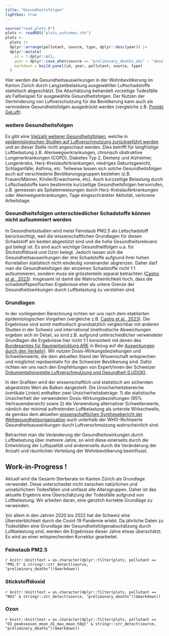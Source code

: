 ```yaml
---
title: "Gesundheitsfolgen"
lightbox: true
---
```



```r
source("read_plots.R")
plots <- readRDS("plots_outcomes.rds")
plots <- 
  plots |> 
  dplyr::arrange(pollutant, source, type, dplyr::desc(year)) |> 
  dplyr::mutate(
    id = 1:dplyr::n(),
    year = dplyr::case_when(source == "preliminary_deaths_abs" ~ "absolut", TRUE ~ "relativ"),
    markdown = build_panel(id, year, pollutant, source, type)
  )
```



Hier werden die Gesundheitsauswirkungen in der Wohnbevölkerung im Kanton Zürich durch Langzeitbelastung ausgewählter Luftschadstoffe statistisch abgeschätzt. Die Abschätzung behandelt vorzeitige Todesfälle als Fallbeispiel für ausgewählte Gesundheitsfolgen. Der Nutzen der Verminderung von Luftverschutzung für die Bevölkerung kann auch als vermiedene Gesundheitsfolgen ausgedrückt werden (vergleiche z.B. [Projekt GeLuft](https://www.swisstph.ch/fileadmin/user_upload/SwissTPH/Institute/Ludok/Aktuelle_Berichte/SwissTPH2023_Gesundheitsnutzen_AQG_WHO_2021.pdf)).

::: {.callout-note collapse="true"}
### weitere Gesundheitsfolgen

Es gibt eine [Vielzahl weiterer Gesundheitsfolgen](https://www.swisstph.ch/de/projects/ludok/healtheffects), welche in [epidemiologischen Studien auf Luftverschmutzung zurückgeführt werden](https://www.swisstph.ch/de/projects/ludok/aktuelle-berichte/gesundheitsfolgenabschaetzung) und an dieser Stelle nicht angeschaut werden. Dies betrifft für langfristige Luftbelastung z.B. Atemwegserkrankungen, chronisch obstruktive Lungenerkrankungen (COPD), Diabetes Typ 2, Demenz und Alzheimer, Lungenkrebs, Herz-Kreislauferkrankungen, niedriges Geburtsgewicht, Schlaganfälle, Asthma, etc. Teilweise lassen sich solche Gesundheitsfolgen auch auf verschiedene Bevölkerungsgruppen beziehen (z.B. Frauen/Männer, Kinder/Erwachsene, etc). Auch kurzzeitige Belastung durch Luftschadstoffe kann bestimmte kurzzeitige Gesundheitsfolgen hervorrufen, z.B. gemessen als Spitaleinweisungen durch Herz-Kreislauferkrankungen oder Atemwegserkrankungen, Tage eingeschränkter Aktivität, verlorene Arbeitstage. 
:::

::: {.callout-note collapse="true"}
### Gesundheitsfolgen unterschiedlicher Schadstoffe können nicht aufsummiert werden
In Gesundheitsstudien wird meist Feinstaub PM2.5 als Leitschadstoff berücksichtigt, weil die wissenschaftlichen Grundlagen für diesen Schadstoff am besten abgestützt sind und die hohe Gesundheitsrelevanz gut belegt ist. Es sind auch wichtige Gesundheitfolgen u.a. für Stickstoffdioxid und Ozon belegt. Jedoch lassen sich die Gesundheitsauswirkungen der drei Schadstoffe aufgrund ihrer hohen Korrelation statistisch nicht eindeutig voneinander abgrenzen. Daher darf man die Gesundheitsfolgen der einzelnen Schadstoffe nicht 1:1 aufsummieren, sondern muss sie grösstenteils separat betrachten ([Castro et al., 2023](https://edoc.unibas.ch/96059/)). Insgesamt ist damit die Wahrscheinlichkeit hoch, dass die schadstoffspezifischen Ergebnisse eher als untere Grenze der Gesundheitswirkungen durch Luftbelastung zu verstehen sind. 
:::

::: {.callout-note collapse="true"}
### Grundlagen

In der vorliegenden Berechnung richten wir uns nach dem etablierten epidemiologischen Vorgehen (vergleiche z.B. [Castro et al., 2023](https://edoc.unibas.ch/96059/)). Die Ergebnisse sind somit methodisch grundsätzlich vergleichbar mit anderen Studien in der Schweiz und international (methodische Abweichungen ergeben sich im Detail, so sind z.B. aufgrund unterschiedlicher verwendeter Grundlagen die Ergebnisse hier nicht 1:1 konsistent mit denen des [Bundesamtes für Raumentwicklung ARE](https://www.are.admin.ch/are/de/home.html) in Bezug auf die [Auswirkungen durch den Verkehr](https://www.are.admin.ch/are/de/home/mobilitaet/grundlagen-und-daten/kosten-und-nutzen-des-verkehrs.html)). Wir nutzen Dosis-Wirkungsbeziehungen und Schwellenwerte, die dem aktuellen Stand der Wissenschaft entsprechen und möglichst repräsentativ für die Schweizer Bevölkerung sind. Dafür richten wir uns nach den Empfehlungen von Expert/innen der Schweizer [Dokumentationsstelle Luftverschmutzung und Gesundheit (LUDOK)](https://www.swisstph.ch/de/projects/ludok).


In den Grafiken wird der wissenschaftlich und statistisch am sichersten abgestützte Wert als Balken dargestellt. Die Unsicherheitsbereiche (vertikale Linien) enthalten zwei Unsicherheitsbeträge: 1) die statistische Unsicherheit der verwendeten Dosis-Wirkungsbeziehungen (95% Vertrauensbereich) sowie 2) die Verwendung alternativer Schwellenwerte, nämlich der minimal auftretenden Luftbelastung als unterste Wirkschwelle, da gemäss dem aktuellen [wissenschaftlichen Synthesebericht der Weltgesundheitsorganisation](https://www.who.int/publications/i/item/9789240034228) auch unterhalb der WHO-Richtwerte Gesundheitsauswirkungen durch Luftverschmutzung wahrscheinlich sind. 


Betrachtet man die Veränderung der Gesundheitswirkungen durch Luftbelastung über mehrere Jahre, so wird diese einerseits durch die Entwicklung der Luftqualität und andererseits durch die Veränderung der Anzahl und räumlichen Verteilung der Wohnbevölkerung beeinflusst. 
:::

::: {.callout-note collapse="true"}
## Work-in-Progress ! 


Aktuell wird die Gesamt-Sterberate im Kanton Zürich als Grundlage verwendet. Diese unterscheidet nicht zwischen natürlichen und unnatürlichem Todesfällen und umfasst alle Altersgruppen. Daher ist das aktuelle Ergebnis eine Überschätzung der Todesfälle aufgrund von Luftbelastung. Wir arbeiten daran, eine gänzlich korrekte Grundlage zu verwenden.


Vor allem in den Jahren 2020 bis 2022 hat die Schweiz eine Übersterblichkeit durch die Covid-19 Pandemie erlebt. Da jährliche Daten zu Todesfällen eine Grundlage der Gesundheitsfolgenabschätzung durch Luftbelastung sind, werden die Ergebnisse dieser Jahre etwas überschätzt. Es wird an einer entsprechenden Korrektur gearbeitet.
:::





### Feinstaub PM2.5

::: {.panel-tabset}

`r knitr::knit(text = as.character(dplyr::filter(plots, pollutant == "PM2.5" & stringr::str_detect(source, "preliminary_deaths"))$markdown))`

:::


### Stickstoffdioxid

::: {.panel-tabset}

`r knitr::knit(text = as.character(dplyr::filter(plots, pollutant == "NO2" & stringr::str_detect(source, "preliminary_deaths"))$markdown))`

:::


### Ozon

::: {.panel-tabset}

`r knitr::knit(text = as.character(dplyr::filter(plots, pollutant == "O3_peakseason_mean_d1_max_mean_h8gl" & stringr::str_detect(source, "preliminary_deaths"))$markdown))`

:::


